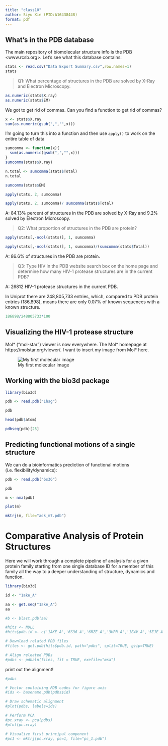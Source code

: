 ```yaml
---
title: "class10"
author: Siyu Xie (PID:A16438448)
format: pdf
---
```


## What's in the PDB database

The main repository of biomolecular structure info is the PDB <www.rcsb.org>. Let's see what this database contains:


```r
stats <- read.csv("Data Export Summary.csv",row.names=1)
stats
```
> Q1: What percentage of structures in the PDB are solved by X-Ray and Electron Microscopy.

```r
as.numeric(stats$X.ray)
as.numeric(stats$EM)
```
We got to get rid of commas. Can you find a function to get rid of commas?

```r
x <- stats$X.ray
sum(as.numeric(gsub(",","",x)))
```
I'm going to turn this into a function and then use `apply()` to work on the entire table of data

```r
sumcomma <- function(x){
  sum(as.numeric(gsub(",","",x)))
}
sumcomma(stats$X.ray)
```

```r
n.total <- sumcomma(stats$Total)
n.total
```

```r
sumcomma(stats$EM)
```

```r
apply(stats, 2, sumcomma)
```

```r
apply(stats, 2, sumcomma)/ sumcomma(stats$Total)
```
A: 84.13% percent of structures in the PDB are solved by X-Ray and 9.2% solved by Electron Microscopy.

> Q2: What proportion of structures in the PDB are protein?

```r
apply(stats[,-ncol(stats)], 1, sumcomma)
```
```r
apply(stats[,-ncol(stats)], 1, sumcomma)/(sumcomma(stats$Total))
```

A: 86.6% of structures in the PDB are protein.

> Q3: Type HIV in the PDB website search box on the home page and determine how many HIV-1 protease structures are in the current PDB?

A: 26812 HIV-1 protease structures in the current PDB.

In Uniprot there are 248,805,733 entries, which, compared to PDB protein entries (186,898), means there are only 0.07% of known sequences with a known structure.

```r
186898/248805733*100
```

## Visualizing the HIV-1 protease structure

Mol* ("mol-star") viewer is now everywhere. The Mol* homepage at https://molstar.org/viewer/. I want to insert my image from Mol* here.

![My first molecular image](1HSG.png)

## Working with the bio3d package

```r
library(bio3d)
```

```r
pdb <- read.pdb("1hsg")
```
```r
pdb
```

```r
head(pdb$atom)
```

```r
pdbseq(pdb)[25]
```

## Predicting functional motions of a single structure

We can do a bioinformatics prediction of functional motions (i.e. flexibility/dynamics):

```r
pdb <- read.pdb("6s36")
```
```r
pdb
```

```r
m <- nma(pdb)
```
```r
plot(m)
```

```r
mktrj(m, file="adk_m7.pdb")
```

# Comparative Analysis of Protein Structures

Here we will work through a complete pipeline of analysis for a given protein family starting from one single database ID for a member of this family all the way to a deeper understanding of structure, dynamics and function.

```r
library(bio3d)
```

```r
id <- "1ake_A"

aa <- get.seq("1ake_A")
aa
```

```r
#b <- blast.pdb(aa)
```


```r
#hits <- NULL
#hits$pdb.id <- c('1AKE_A','6S36_A','6RZE_A','3HPR_A','1E4V_A','5EJE_A','1E4Y_A','3X2S_A','6HAP_A','6HAM_A','4K46_A','3GMT_A','4PZL_A')
```

```r
# Download related PDB files
#files <- get.pdb(hits$pdb.id, path="pdbs", split=TRUE, gzip=TRUE)
```

```r
# Align releated PDBs
#pdbs <- pdbaln(files, fit = TRUE, exefile="msa")
```

print out the alignment!
```r
#pdbs
```

```r
# Vector containing PDB codes for figure axis
#ids <- basename.pdb(pdbs$id)

# Draw schematic alignment
#plot(pdbs, labels=ids)
```


```r
# Perform PCA
#pc.xray <- pca(pdbs)
#plot(pc.xray)
```

```r
# Visualize first principal component
#pc1 <- mktrj(pc.xray, pc=1, file="pc_1.pdb")
```

